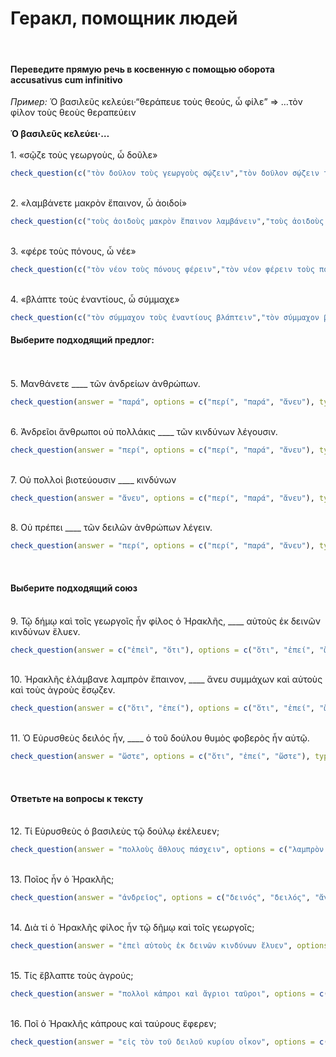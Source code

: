 # Геракл, помощник людей
\

#### Переведите прямую речь в косвенную с помощью оборота accusativus cum infinitivo
*Пример:* Ὁ βασιλεῦς κελεύει·"θεράπευε τοὺς θεούς, ὦ φίλε" => ...τὸν φίλον τοὺς θεοὺς θεραπεύειν
\
\
**Ὁ βασιλεῦς κελεύει·...**
\
\
1. «σῷζε τοὺς γεωργοὺς, ὦ δοῦλε»
```r
check_question(c("τὸν δοῦλον τοὺς γεωργοὺς σῴζειν","τὸν δοῦλον σῴζειν τοὺς γεωργούς"), right="καλῶς 😊", wrong="οὐδαμῶς 😕", button_label="ἐπανορθοῦν")
```
\
2. «λαμβάνετε μακρὸν ἔπαινον, ὦ ἀοιδοί»
```r
check_question(c("τοὺς ἀοιδοὺς μακρὸν ἔπαινον λαμβάνειν","τοὺς ἀοιδοὺς λαμβάνειν μακρὸν ἔπαινον"), right="καλῶς 😊", wrong="οὐδαμῶς 😕", button_label="ἐπανορθοῦν")
```
\
3. «φέρε τοὺς πόνους, ὦ νέε»
```r
check_question(c("τὸν νέον τοὺς πόνους φέρειν","τὸν νέον φέρειν τοὺς πόνους"), right="καλῶς 😊", wrong="οὐδαμῶς 😕", button_label="ἐπανορθοῦν")
```
\
4. «βλάπτε τοὺς ἐναντίους, ὦ σύμμαχε»
```r
check_question(c("τὸν σύμμαχον τοὺς ἐναντίους βλάπτειν","τὸν σύμμαχον βλάπτειν τοὺς ἐναντίους"), right="καλῶς 😊", wrong="οὐδαμῶς 😕", button_label="ἐπανορθοῦν")
```
#### Выберите подходящий предлог:
\
\
5. Μανθάνετε ____ τῶν ἀνδρείων ἀνθρώπων.
```r
check_question(answer = "παρά", options = c("περί", "παρά", "ἄνευ"), type = "radio", alignment = "horizontal", right="καλῶς 😊", wrong="οὐδαμῶς 😕", button_label="ἐπανορθοῦν")
```
\
6. Ἀνδρεῖοι ἄνθρωποι οὐ πολλάκις ____ τῶν κινδύνων λέγουσιν.
```r
check_question(answer = "περί", options = c("περί", "παρά", "ἄνευ"), type = "radio", alignment = "horizontal", right="καλῶς 😊", wrong="οὐδαμῶς 😕", button_label="ἐπανορθοῦν")
```
\
7. Οὐ πολλοὶ βιοτεύουσιν ____ κινδύνων
```r
check_question(answer = "ἄνευ", options = c("περί", "παρά", "ἄνευ"), type = "radio", alignment = "horizontal", right="καλῶς 😊", wrong="οὐδαμῶς 😕", button_label="ἐπανορθοῦν")
```
\
8. Οὐ πρέπει ____ τῶν δειλῶν ἀνθρώπων λέγειν.  
```r
check_question(answer = "περί", options = c("περί", "παρά", "ἄνευ"), type = "radio", alignment = "horizontal", right="καλῶς 😊", wrong="οὐδαμῶς 😕", button_label="ἐπανορθοῦν")
```
\

#### Выберите подходящий союз
\
9. Τῷ δήμῳ καὶ τοῖς γεωργοῖς ἦν φίλος ὁ Ἡρακλῆς, ____ αὐτοὺς ἐκ δεινῶν κινδύνων ἔλυεν.
```r
check_question(answer = c("ἐπεὶ", "ὅτι"), options = c("ὅτι", "ἐπεί", "ὥστε"), type = "checkbox", alignment = "horizontal", right="καλῶς 😊", wrong="οὐδαμῶς 😕", button_label="ἐπανορθοῦν")
```
\
10. Ἡρακλῆς ἐλάμβανε λαμπρὸν ἔπαινον, ____ ἄνευ συμμάχων καὶ αὐτοὺς καὶ τοὺς ἀγροὺς ἔσῳζεν.
```r
check_question(answer = c("ὅτι", "ἐπεί"), options = c("ὅτι", "ἐπεί", "ὥστε"), type = "checkbox", alignment = "horizontal", right="καλῶς 😊", wrong="οὐδαμῶς 😕", button_label="ἐπανορθοῦν")
```
\
11. Ὁ Εὐρυσθεὺς δειλός ἦν, ____ ὁ τοῦ δούλου θυμὸς φοβερὸς ἦν αὐτῷ.
```r
check_question(answer = "ὥστε", options = c("ὅτι", "ἐπεί", "ὥστε"), type = "radio", alignment = "horizontal", right="καλῶς 😊", wrong="οὐδαμῶς 😕", button_label="ἐπανορθοῦν")
```
\

#### Ответьте на вопросы к тексту 
\
12. Τί Εὐρυσθεὺς ὁ βασιλεὺς τῷ δούλῳ ἐκέλευεν;
```r
check_question(answer = "πολλοὺς ἄθλους πάσχειν", options = c("λαμπρὸν ἔπαινον λαμβάνειν", "τοὺς γεωργοὺς ἐκ κινδύνων λύειν", "πολλοὺς ἄθλους πάσχειν", "πόνους φεύγειν"), type = "radio", right="καλῶς 😊", wrong="οὐδαμῶς 😕", button_label="ἐπανορθοῦν")
```
\
13. Ποῖος ἦν ὁ Ἡρακλῆς; 
```r
check_question(answer = "ἀνδρεῖος", options = c("δεινός", "δειλός", "ἄγριος", "ἀνδρεῖος"), type = "radio", right="καλῶς 😊", wrong="οὐδαμῶς 😕", button_label="ἐπανορθοῦν")
```
\
14. Διὰ τί ὁ Ἡρακλῆς φίλος ἦν τῷ δῆμῳ καὶ τοῖς γεωργοῖς;
```r
check_question(answer = "ἐπεὶ αὐτοὺς ἐκ δεινῶν κινδύνων ἔλυεν", options = c("ἐπεὶ αὐτοὺς ἐκ δεινῶν κινδύνων ἔλυεν", "ἐπεὶ ἀνδρεῖος ἦν", "ἐπεὶ μακρὸν χρόνον ἦν δοῦλος", "ἐπεὶ πολλοὺς ἄθλους ἔπασχεν"), type = "radio", right="καλῶς 😊", wrong="οὐδαμῶς 😕", button_label="ἐπανορθοῦν")
```
\
15. Τίς ἔβλαπτε τοὺς ἀγρούς;
```r
check_question(answer = "πολλοὶ κἀπροι καὶ ἄγριοι ταῦροι", options = c("Εὐρυσθεὺς ὁ βασιλεύς", "Ἡρακλῆς", "πολλοὶ κἀπροι καὶ ἄγριοι ταῦροι", "οἱ ἄνθρωποι αὐτοί"), type = "radio", right="καλῶς 😊", wrong="οὐδαμῶς 😕", button_label="ἐπανορθοῦν")
```
\
16. Ποῖ ὁ Ἡρακλῆς κάπρους καὶ ταύρους ἔφερεν;
```r
check_question(answer = "εἰς τὸν τοῦ δειλοῦ κυρίου οἶκον", options = c("εἰς τοὺς τῶν γεωργῶν ἀγρούς", "εἰς τὸν οἶκον τὸν τοῦ φίλου", "εἰς τὸν τοῦ δειλοῦ κυρίου ἀγρόν", "εἰς τὸν τοῦ δειλοῦ κυρίου οἶκον"), type = "radio", right="καλῶς 😊", wrong="οὐδαμῶς 😕", button_label="ἐπανορθοῦν")
```
\